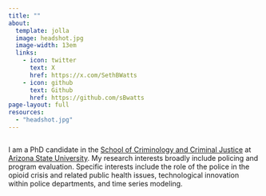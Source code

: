 ```yaml
---
title: ""
about:
  template: jolla
  image: headshot.jpg
  image-width: 13em
  links:
    - icon: twitter
      text: X
      href: https://x.com/SethBWatts
    - icon: github
      text: Github
      href: https://github.com/sBwatts
page-layout: full
resources: 
  - "headshot.jpg"
---
```


```r

```


I am a PhD candidate in the [School of Criminology and Criminal Justice](https://ccj.asu.edu/) at [Arizona State University](https://www.asu.edu/). My research interests broadly include policing and program evaluation. Specific interests include the role of the police in the opioid crisis and related public health issues, technological innovation within police departments, and time series modeling.







